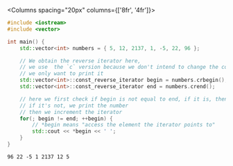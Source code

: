 
<Columns spacing="20px" columns={['8fr', '4fr']}>
<div>

```cpp title="main.cpp" showLineNumbers
#include <iostream>
#include <vector>

int main() {
    std::vector<int> numbers = { 5, 12, 2137, 1, -5, 22, 96 };

    // We obtain the reverse iterator here,
    // we use  the `c` version because we don't intend to change the contents of the vector,
    // we only want to print it
    std::vector<int>::const_reverse_iterator begin = numbers.crbegin();
    std::vector<int>::const_reverse_iterator end = numbers.crend();

    // here we first check if begin is not equal to end, if it is, then we've traversed the entire container
    // if it's not, we print the number
    // then we increment the iterator
    for(; begin != end; ++begin) {
        // *begin means "access the element the iterator points to"
        std::cout << *begin << ' ';
    }
}
```

</div>
<div>

```plaintext title="Result (console)"
96 22 -5 1 2137 12 5
```

</div>
</Columns>

